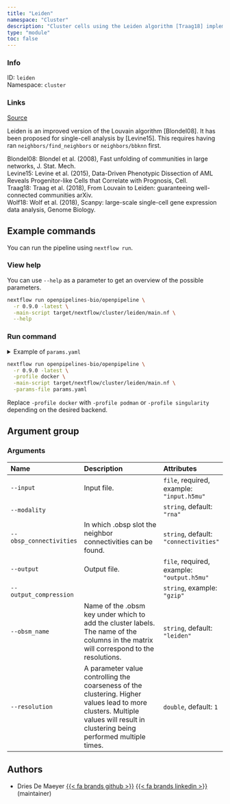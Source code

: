 ```yaml
---
title: "Leiden"
namespace: "Cluster"
description: "Cluster cells using the Leiden algorithm [Traag18] implemented in the Scanpy framework [Wolf18]."
type: "module"
toc: false
---
```


::: {.column-margin}

### Info

ID: `leiden`  
Namespace: `cluster`

### Links
[Source](https://github.com/openpipelines-bio/openpipeline/blob/0.9.0/./src/cluster/leiden){.btn-action .btn-sm .btn-info .btn role="button"}

:::


Leiden is an improved version of the Louvain algorithm [Blondel08]. 
It has been proposed for single-cell analysis by [Levine15]. 
This requires having ran `neighbors/find_neighbors` or `neighbors/bbknn` first.

Blondel08: Blondel et al. (2008), Fast unfolding of communities in large networks, J. Stat. Mech.  
Levine15: Levine et al. (2015), Data-Driven Phenotypic Dissection of AML Reveals Progenitor-like Cells that Correlate with Prognosis, Cell.  
Traag18: Traag et al. (2018), From Louvain to Leiden: guaranteeing well-connected communities arXiv.  
Wolf18: Wolf et al. (2018), Scanpy: large-scale single-cell gene expression data analysis, Genome Biology.  


## Example commands

You can run the pipeline using `nextflow run`.

### View help

You can use `--help` as a parameter to get an overview of the possible parameters.

```bash
nextflow run openpipelines-bio/openpipeline \
  -r 0.9.0 -latest \
  -main-script target/nextflow/cluster/leiden/main.nf \
  --help
```

### Run command

<details>
<summary>Example of `params.yaml`</summary>
```yaml
# Arguments
input: # please fill in - example: "input.h5mu"
modality: "rna"
obsp_connectivities: "connectivities"
# output: "$id.$key.output.h5mu"
# output_compression: "gzip"
obsm_name: "leiden"
resolution: [1]

# Nextflow input-output arguments
publish_dir: # please fill in - example: "output/"
# param_list: "my_params.yaml"
```
</details>

```bash
nextflow run openpipelines-bio/openpipeline \
  -r 0.9.0 -latest \
  -profile docker \
  -main-script target/nextflow/cluster/leiden/main.nf \
  -params-file params.yaml
```

:::{.callout-note}
Replace `-profile docker` with `-profile podman` or `-profile singularity` depending on the desired backend.
:::

## Argument group

### Arguments

|Name                    |Description                                                                                                                                                                    |Attributes                                 |
|:-----------------------|:------------------------------------------------------------------------------------------------------------------------------------------------------------------------------|:------------------------------------------|
|`--input`               |Input file.                                                                                                                                                                    |`file`, required, example: `"input.h5mu"`  |
|`--modality`            |                                                                                                                                                                               |`string`, default: `"rna"`                 |
|`--obsp_connectivities` |In which .obsp slot the neighbor connectivities can be found.                                                                                                                  |`string`, default: `"connectivities"`      |
|`--output`              |Output file.                                                                                                                                                                   |`file`, required, example: `"output.h5mu"` |
|`--output_compression`  |                                                                                                                                                                               |`string`, example: `"gzip"`                |
|`--obsm_name`           |Name of the .obsm key under which to add the cluster labels. The name of the columns in the matrix will correspond to the resolutions.                                         |`string`, default: `"leiden"`              |
|`--resolution`          |A parameter value controlling the coarseness of the clustering. Higher values lead to more clusters. Multiple values will result in clustering being performed multiple times. |`double`, default: `1`                     |

## Authors


  * Dries De Maeyer [{{< fa brands github >}}](https://github.com/ddemaeyer) [{{< fa brands linkedin >}}](https://linkedin.com/in/dries-de-maeyer-b46a814) (maintainer)
